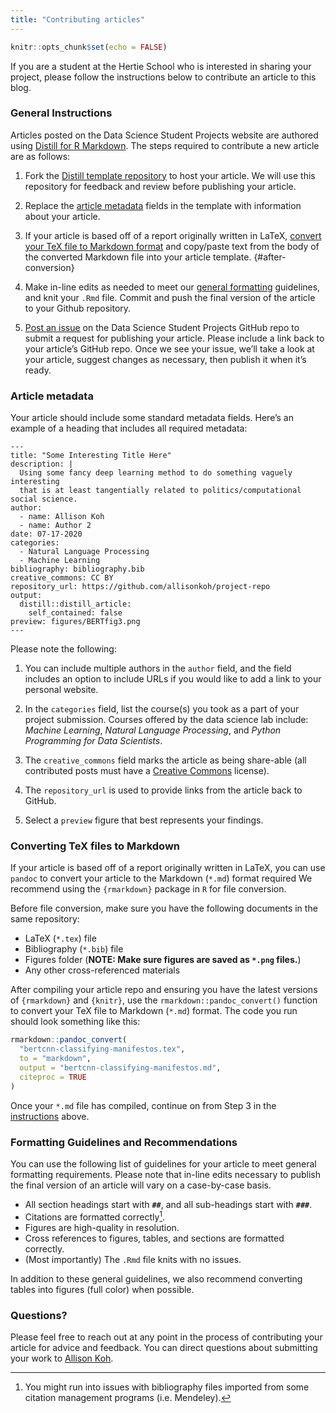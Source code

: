 ```yaml
---
title: "Contributing articles"
---
```


```r
knitr::opts_chunk$set(echo = FALSE)
```

If you are a student at the Hertie School who is interested in sharing your project, please follow the instructions below to contribute an article to this blog. 

### General Instructions {#instructions}

Articles posted on the Data Science Student Projects website are authored using [Distill for R
Markdown](https://rstudio.github.io/distill). The steps required to
contribute a new article are as follows:

1. Fork the [Distill template repository](https://github.com/hertie-data-science-lab/distill-template) to host your article. We will use this repository for feedback and review before publishing your article. 

2. Replace the [article metadata](#article-metadata) fields in the template with information about your article. 

3. If your article is based off of a report originally written in LaTeX, [convert your TeX file to Markdown format](#file-conversion) and copy/paste text from the body of the converted Markdown file into your article template. {#after-conversion}

4. Make in-line edits as needed to meet our [general formatting](#formatting-guidelines) guidelines, and knit your `.Rmd` file. Commit and push the final version of the article to your Github repository. 

5. [Post an issue](https://github.com/hertie-data-science-lab/student-projects) on the Data Science Student Projects GitHub repo to submit a request for publishing your article. Please include a link back to your article's GitHub repo. Once we see your issue, we'll take a look at your article, suggest changes as necessary, then publish it when it's ready.

### Article metadata {#article-metadata}

Your article should include some standard metadata fields. Here's an example of a heading that includes all required metadata:

``` .markup
---
title: "Some Interesting Title Here"
description: |
  Using some fancy deep learning method to do something vaguely interesting 
  that is at least tangentially related to politics/computational social science. 
author:
  - name: Allison Koh 
  - name: Author 2
date: 07-17-2020
categories: 
  - Natural Language Processing
  - Machine Learning
bibliography: bibliography.bib
creative_commons: CC BY
repository_url: https://github.com/allisonkoh/project-repo
output: 
  distill::distill_article:
    self_contained: false
preview: figures/BERTfig3.png
---
```

Please note the following: 

1. You can include multiple authors in the `author` field, and the field includes an option to include URLs if you would like to add a link to your personal website. 

2. In the `categories` field, list the course(s) you took as a part of your project submission. Courses offered by the data science lab include: *Machine Learning*, *Natural Language Processing*, and *Python Programming for Data Scientists*.

3. The `creative_commons` field marks the article as being 
share-able (all contributed posts must have a [Creative Commons](https://creativecommons.org/) license). 

4. The `repository_url` is used to provide links from the article back to GitHub.

5. Select a `preview` figure that best represents your findings. 

### Converting TeX files to Markdown {#file-conversion}

If your article is based off of a report originally written in LaTeX, you can use `pandoc` to convert your article to the Markdown (`*.md`) format required  We recommend using the `{rmarkdown}` package in `R` for file conversion. 

Before file conversion, make sure you have the following documents in the same repository: 

- LaTeX (`*.tex`) file 
- Bibliography (`*.bib`) file
- Figures folder (**NOTE: Make sure figures are saved as `*.png` files.**)
- Any other cross-referenced materials  

After compiling your article repo and ensuring you have the latest versions of `{rmarkdown}` and `{knitr}`, use the `rmarkdown::pandoc_convert()` function to convert your TeX file to Markdown (`*.md`) format. The code you run should look something like this: 

```r
rmarkdown::pandoc_convert(
  "bertcnn-classifying-manifestos.tex", 
  to = "markdown", 
  output = "bertcnn-classifying-manifestos.md", 
  citeproc = TRUE
)
```

Once your `*.md` file has compiled, continue on from Step 3 in the [instructions](#instructions) above. 
<!-- Guidelines for installing and using `pandoc` for file conversion can be found here: https://pandoc.org/getting-started.html -->

### Formatting Guidelines and Recommendations {#formatting-guidelines}

You can use the following list of guidelines for your article to meet general formatting requirements. Please note that in-line edits necessary to publish the final version of an article will vary on a case-by-case basis.

- All section headings start with __`##`__, and all sub-headings start with __`###`__.
- Citations are formatted correctly^[You might run into issues with bibliography files imported from some citation management programs (i.e. Mendeley).].
- Figures are high-quality in resolution. 
- Cross references to figures, tables, and sections are formatted correctly.
- (Most importantly) The `.Rmd` file knits with no issues. 

In addition to these general guidelines, we also recommend converting tables into figures (full color) when possible.

### Questions? 

Please feel free to reach out at any point in the process of contributing your article for advice and feedback. You can direct questions about submitting your work to [Allison Koh](mailto:koh@hertie-school.org). 

